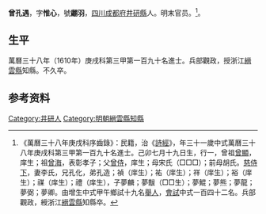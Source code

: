 {{明清人物信息框
| 姓名 = 曾孔遇
| 原名 =
| 圖片名稱= 
| 圖片大小 =
| 圖片說明 = 
| 最高職務 = 浙江縉雲縣知縣
| 國家 = 大明 
| 爵位 =
| 籍貫 = [[四川|四川]][[成都府|成都府]][[井研縣|井研縣]]
| 族裔 = 
| 旗籍 = 
| 字號 = 字惟心，號翽羽
| 諡號 =
| 出生日期 = 萬曆七年（1579年）七月十九日
| 出生地點 =
| 逝世日期 = 萬曆三十八年（1610年）
| 逝世地點 =
| 墓葬 =
| 配偶 = 李氏
| 親屬 = 曾祖[[曾顯|曾顯]]，祖[[曾海|曾海]]<br>父[[曾侍|曾侍]]，母宋氏（□□□）；前母胡氏
| 出身 =
* 萬曆三十八年庚戌科同進士出身
| 經歷 =
| 著作 =  
}}
'''曾孔遇'''{{BD|1579年||1610年||Z}}，字'''惟心'''，號'''翽羽'''，[[四川|四川]][[成都府|成都府]][[井研縣|井研縣]]人。明末官员。<ref>《萬曆三十八年庚戌科序齒錄》：民籍，治《[[詩經|詩經]]》，年三十一歲中式萬曆三十八年庚戌科第三甲第一百九十名進士。己卯七月十九日生，行一，曾祖[[曾顯|曾顯]]，庠生；祖[[曾海|曾海]]，表彰孝子；父[[曾侍|曾侍]]，庠生；母宋氏（□□□）；前母胡氏。[[慈侍下|慈侍下]]，妻李氏，兄孔化，弟孔造；禎（庠生）；祐（庠生）；祥（庠生）；裕（庠生）；禖（庠生）；禮（庠生），子夢麟；夢黻（□□生）；夢鯤；夢熊；夢龍；夢弼；夢卿。由增生中式甲午鄉試十九名[[舉人|舉人]]，[[會試|會試]]中式一百四十二名。兵部觀政，綬浙江[[縉雲縣|縉雲縣]]知縣卒。</ref>。

==生平==
萬曆三十八年（1610年）庚戌科第三甲第一百九十名進士。兵部觀政，授浙江[[縉雲縣|縉雲縣]]知縣。不久卒。

== 参考资料 ==
{{reflist}}

{{萬曆三十八年庚戌科殿试金榜}}

{{Authority control}}

{{DEFAULTSORT:Zeng曾}}
[[Category:井研人|Category:井研人]]
[[Category:明朝縉雲縣知縣|Category:明朝縉雲縣知縣]]


{{明朝人物小作品}}